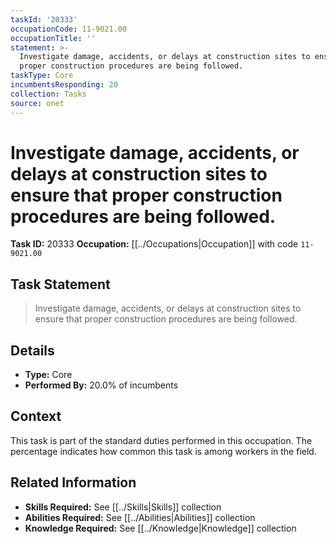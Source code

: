 ```yaml
---
taskId: '20333'
occupationCode: 11-9021.00
occupationTitle: ''
statement: >-
  Investigate damage, accidents, or delays at construction sites to ensure that
  proper construction procedures are being followed.
taskType: Core
incumbentsResponding: 20
collection: Tasks
source: onet
---
```

# Investigate damage, accidents, or delays at construction sites to ensure that proper construction procedures are being followed.

**Task ID:** 20333
**Occupation:** [[../Occupations|Occupation]] with code `11-9021.00`

## Task Statement

> Investigate damage, accidents, or delays at construction sites to ensure that proper construction procedures are being followed.

## Details

- **Type:** Core
- **Performed By:** 20.0% of incumbents

## Context

This task is part of the standard duties performed in this occupation. The percentage indicates how common this task is among workers in the field.

## Related Information

- **Skills Required:** See [[../Skills|Skills]] collection
- **Abilities Required:** See [[../Abilities|Abilities]] collection
- **Knowledge Required:** See [[../Knowledge|Knowledge]] collection
